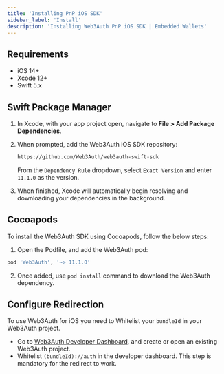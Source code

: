 ```yaml
---
title: 'Installing PnP iOS SDK'
sidebar_label: 'Install'
description: 'Installing Web3Auth PnP iOS SDK | Embedded Wallets'
---
```


## Requirements

- iOS 14+
- Xcode 12+
- Swift 5.x

## Swift Package Manager

1. In Xcode, with your app project open, navigate to **File > Add Package Dependencies**.

2. When prompted, add the Web3Auth iOS SDK repository:

   ```sh
   https://github.com/Web3Auth/web3auth-swift-sdk
   ```

   From the `Dependency Rule` dropdown, select `Exact Version` and enter `11.1.0` as the version.

3. When finished, Xcode will automatically begin resolving and downloading your dependencies in the background.

## Cocoapods

To install the Web3Auth SDK using Cocoapods, follow the below steps:

1. Open the Podfile, and add the Web3Auth pod:

```sh
pod 'Web3Auth', '~> 11.1.0'
```

2. Once added, use `pod install` command to download the Web3Auth dependency.

## Configure Redirection

To use Web3Auth for iOS you need to Whitelist your `bundleId` in your Web3Auth project.

- Go to [Web3Auth Developer Dashboard](https://dashboard.web3auth.io), and create or open an existing Web3Auth project.
- Whitelist `(bundleId)://auth` in the developer dashboard. This step is mandatory for the redirect to work.
